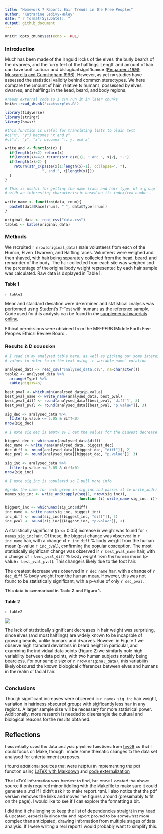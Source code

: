 ```yaml
---
title: "Homework 7 Report: Hair Trends in the Free Peoples"
author: "Katharine Sedivy-Haley"
date: "`r format(Sys.Date())`"
output: github_document
---
```


```r
knitr::opts_chunk$set(echo = TRUE)
```
 

### Introduction

Much has been made of the languid locks of the elves, the burly beards of the dwarves, and the furry feet of the halflings. Length and amount of hair can have both cultural and biological significance ([Pergament 1999](http://scholarship.kentlaw.iit.edu/cgi/viewcontent.cgi?article=3182&context=cklawreview), [Muscarella and Cunningham 1996](http://www.sciencedirect.com.ezproxy.library.ubc.ca/science/article/pii/0162309595001301)). However, as yet no studies have assessed the statistical validity behind common stereotypes. We here compare the amount of hair, relative to humans, possessed by elves, dwarves, and halflings in the head, beard, and body regions. 

```r
#reads external code so I can run it in later chunks
knitr::read_chunk('scatterplot.R')
```


```r
library(tidyverse)
library(stringr)
library(knitr)

#this function is useful for translating lists to plain text
#c("x", "y") becomes "x and y"
#c("x", "y", "z") becomes "x, y, and z"

write_and <- function(x) {
  if(length(x)<2) return(x)
  if(length(x)==2) return(str_c(x[1], " and ", x[2], "."))
  if(length(x)>2) {
    return(str_c(paste(x[1:length(x)-1], collapse=", "), 
                 ", and ", x[length(x)]))
  }
}

# This is useful for getting the name (race and hair type) of a group
# with an interesting characteristic based on its index/row number.

write_name <- function(data, rnum){
  paste0(data$Race[rnum], " ", data$Type[rnum])
}

original_data <- read_csv("data.csv")
table1 <- kable(original_data)
```

### Methods

We recruited `r nrow(original_data)` male volunteers from each of the Human, Elven, Dwarven, and Halfling races. Volunteers were weighed and then shaved, with hair being separately collected from the head, beard, and remainder of the body. The hair collected from each site was weighed and the percentage of the original body weight represented by each hair sample was calculated. Raw data is displayed in Table 1. 

#### Table 1
`r table1`

Mean and standard deviation were determined and statistical analysis was performed using Student's T-Test with humans as the reference sample. Code used for this analysis can be found in the [supplemental materials online](https://github.com/STAT545-UBC/sedivy-haley_katharine/blob/master/hw07_Make/Analysis.R).

Ethical permissions were obtained from the MEFPERB (Middle Earth Free Peoples Ethical Review Board).

### Results & Discussion

```r

# I read in my analysed table here, as well as picking out some interesting
# values to refer to in the text using `r variable_name` notation.

analysed_data <- read_csv("analysed_data.csv", na=character()) 
table2 <- analysed_data %>%
  arrange(Type) %>%
  kable(digits=3)

best_pval <- which.min(analysed_data$p.value)
best_pval_name <- write_name(analysed_data, best_pval)
best_pval_diff <- round(analysed_data[[best_pval, "diff"]], 2)
best_pval_pval <- round(analysed_data[[best_pval, "p.value"]], 3)

sig_dec <- analysed_data %>%
  filter(p.value <= 0.05 & diff<0) 
nrow(sig_dec)

# I note sig_dec is empty so I get the values for the biggest decrease

biggest_dec <- which.min(analysed_data$diff)
dec_name <- write_name(analysed_data, biggest_dec)
dec_diff <- round(analysed_data[[biggest_dec, "diff"]], 2)
dec_pval <- round(analysed_data[[biggest_dec, "p.value"]], 3)

sig_inc <- analysed_data %>%
  filter(p.value <= 0.05 & diff>0)
nrow(sig_inc)

# I note sig_inc is populated so I pull more info

#grabs the name for each group in sig_inc and passes it to write_and()
names_sig_inc <- write_and(sapply(seq(1, nrow(sig_inc)), 
                                  function (i) write_name(sig_inc, i)))

biggest_inc <- which.max(sig_inc$diff)
inc_name <- write_name(sig_inc, biggest_inc)
inc_diff <- round(sig_inc[[biggest_inc, "diff"]], 2)
inc_pval <- round(sig_inc[[biggest_inc, "p.value"]], 3)
```

A statistically significant (p <= 0.05) increase in weight was found for `r names_sig_inc` hair. Of these, the biggest change was observed in `r inc_name` hair, with a change of `r inc_diff` % body weight from the human mean (p-value `r inc_pval`), confirming the popular conception. The most statistically significant change was observed in `r best_pval_name` hair, with a change of `r best_pval_diff` % body weight from the human mean (p-value `r best_pval_pval`). This change is likely due to the foot hair.

The greatest decrease was observed in `r dec_name` hair, with a change of `r dec_diff` % body weight from the human mean. However, this was not found to be statistically significant, with a p-value of only `r dec_pval`. 

This data is summarised in Table 2 and Figure 1.


#### Table 2
`r table2`

![](barplot.png)

The lack of statistically significant decreases in hair weight was surprising, since elves (and most halflings) are widely known to be incapable of growing beards, unlike humans and dwarves. However in Figure 1 we observe high standard deviations in beard height in particular, and examining the individual data points (Figure 2) we similarly note high variability between data points, with two human subjects notably being beardless. For our sample size of `r nrow(original_data)`, this variability likely obscured the known biological differences between elves and humans in the realm of facial hair.

```r
```

### Conclusions

Though significant increases were observed in `r names_sig_inc` hair weight, variation in hairiness obscured groups with sigificantly less hair in any regions. A larger sample size will be necessary for more statistical power. Additionally, more research is needed to disentangle the cultural and biological reasons for the results obtained. 

## Reflections

I essentially used the data analysis pipeline functions from [hw06](https://github.com/STAT545-UBC/sedivy-haley_katharine/blob/master/hw06_FunctionsNesting/hw06_FunctionsNesting.md) so that I could focus on Make, though I made some thematic changes to the data set analysed for entertainment purposes.

I found additional sources that were helpful in implementing the pdf function using [LaTeX with Markdown](http://tech.lauritz.me/easy-latex-with-markdown-pandoc/) and [code externalization](http://zevross.com/blog/2014/07/09/making-use-of-external-r-code-in-knitr-and-r-markdown/).

The LaTeX information was hardest to find, but once I located the above source it only required minor fiddling with the Makefile to make sure it could generate a .md if I didn't ask it to make report.html. I also notice that the pdf version removes the links and moves the figures around (presumably to fit on the page). I would like to see if I can explore the formatting a bit. 

I did find it challenging to keep the list of dependencies straight in my head & updated, especially since the end report proved to be somewhat more complex than anticipated, drawing information from multiple stages of data analysis. If I were writing a real report I would probably want to simplify this.